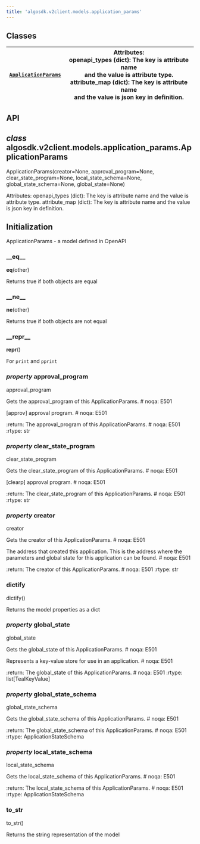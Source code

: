 ```yaml
---
title: 'algosdk.v2client.models.application_params'
---
```


<a id='module-algosdk.v2client.models.application_params'></a>

<a id='algosdk-v2client-models-application-params'></a>

<a id='module-contents'></a>

<a id='classes'></a>

## Classes

| [`ApplicationParams`](#algosdk.v2client.models.application_params.ApplicationParams) | Attributes:<br/>openapi_types (dict): The key is attribute name<br/>and the value is attribute type.<br/>attribute_map (dict): The key is attribute name<br/>and the value is json key in definition. |
| ------------------------------------------------------------------------------------ | ----------------------------------------------------------------------------------------------------------------------------------------------------------------------------------------------------- |

<a id='api'></a>

## API

<a id='algosdk.v2client.models.application_params.ApplicationParams'></a>

## _class_ algosdk.v2client.models.application_params.ApplicationParams

ApplicationParams(creator=None, approval_program=None, clear_state_program=None, local_state_schema=None, global_state_schema=None, global_state=None)

Attributes:
openapi_types (dict): The key is attribute name
and the value is attribute type.
attribute_map (dict): The key is attribute name
and the value is json key in definition.

## Initialization

ApplicationParams - a model defined in OpenAPI

<a id='algosdk.v2client.models.application_params.ApplicationParams.__eq__'></a>

### \_\_eq\_\_

**eq**(other)

Returns true if both objects are equal

<a id='algosdk.v2client.models.application_params.ApplicationParams.__ne__'></a>

### \_\_ne\_\_

**ne**(other)

Returns true if both objects are not equal

<a id='algosdk.v2client.models.application_params.ApplicationParams.__repr__'></a>

### \_\_repr\_\_

**repr**()

For `print` and `pprint`

<a id='algosdk.v2client.models.application_params.ApplicationParams.approval_program'></a>

### _property_ approval_program

approval_program

Gets the approval_program of this ApplicationParams. # noqa: E501

[approv] approval program. # noqa: E501

:return: The approval_program of this ApplicationParams. # noqa: E501
:rtype: str

<a id='algosdk.v2client.models.application_params.ApplicationParams.clear_state_program'></a>

### _property_ clear_state_program

clear_state_program

Gets the clear_state_program of this ApplicationParams. # noqa: E501

[clearp] approval program. # noqa: E501

:return: The clear_state_program of this ApplicationParams. # noqa: E501
:rtype: str

<a id='algosdk.v2client.models.application_params.ApplicationParams.creator'></a>

### _property_ creator

creator

Gets the creator of this ApplicationParams. # noqa: E501

The address that created this application. This is the address where the parameters and global state for this application can be found. # noqa: E501

:return: The creator of this ApplicationParams. # noqa: E501
:rtype: str

<a id='algosdk.v2client.models.application_params.ApplicationParams.dictify'></a>

### dictify

dictify()

Returns the model properties as a dict

<a id='algosdk.v2client.models.application_params.ApplicationParams.global_state'></a>

### _property_ global_state

global_state

Gets the global_state of this ApplicationParams. # noqa: E501

Represents a key-value store for use in an application. # noqa: E501

:return: The global_state of this ApplicationParams. # noqa: E501
:rtype: list[TealKeyValue]

<a id='algosdk.v2client.models.application_params.ApplicationParams.global_state_schema'></a>

### _property_ global_state_schema

global_state_schema

Gets the global_state_schema of this ApplicationParams. # noqa: E501

:return: The global_state_schema of this ApplicationParams. # noqa: E501
:rtype: ApplicationStateSchema

<a id='algosdk.v2client.models.application_params.ApplicationParams.local_state_schema'></a>

### _property_ local_state_schema

local_state_schema

Gets the local_state_schema of this ApplicationParams. # noqa: E501

:return: The local_state_schema of this ApplicationParams. # noqa: E501
:rtype: ApplicationStateSchema

<a id='algosdk.v2client.models.application_params.ApplicationParams.to_str'></a>

### to_str

to_str()

Returns the string representation of the model
